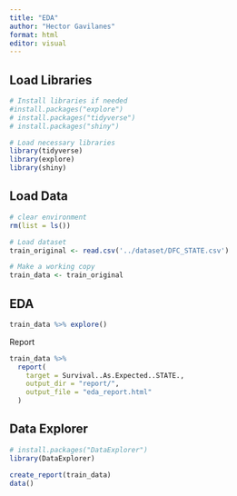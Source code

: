 ```yaml
---
title: "EDA"
author: "Hector Gavilanes"
format: html
editor: visual
---
```


## Load Libraries

```r
# Install libraries if needed
#install.packages("explore")
# install.packages("tidyverse")
# install.packages("shiny")
```

```r
# Load necessary libraries
library(tidyverse)
library(explore)
library(shiny)
```

## Load Data

```r
# clear environment
rm(list = ls())

# Load dataset
train_original <- read.csv('../dataset/DFC_STATE.csv')

# Make a working copy
train_data <- train_original
```

## EDA

```r
train_data %>% explore()
```

Report

```r
train_data %>% 
  report(
    target = Survival..As.Expected..STATE.,
    output_dir = "report/",
    output_file = "eda_report.html" 
  )
```

## Data Explorer

```r
# install.packages("DataExplorer")
library(DataExplorer)
```

```r
create_report(train_data)
data()
```
